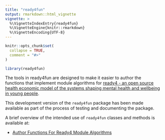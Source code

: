 ```yaml
---
title: "ready4fun"
output: rmarkdown::html_vignette
vignette: >
  %\VignetteIndexEntry{ready4fun}
  %\VignetteEngine{knitr::rmarkdown}
  %\VignetteEncoding{UTF-8}
---
```


```r
knitr::opts_chunk$set(
  collapse = TRUE,
  comment = "#>"
)
```

```r
library(ready4fun)
```
The tools in ready4fun are designed to make it easier to author the functions that implement module algorithms for [ready4 - an open source health economic model of the systems shaping mental health and wellbeing in young people](https://www.ready4-dev.com).

This development version of the `ready4fun` package has been made available as part of the process of testing and documenting the package. 

A brief overview of the intended use of `ready4fun` classes and methods is available at:

- [Author Functions For Ready4 Module Algorithms](V_01.html)
